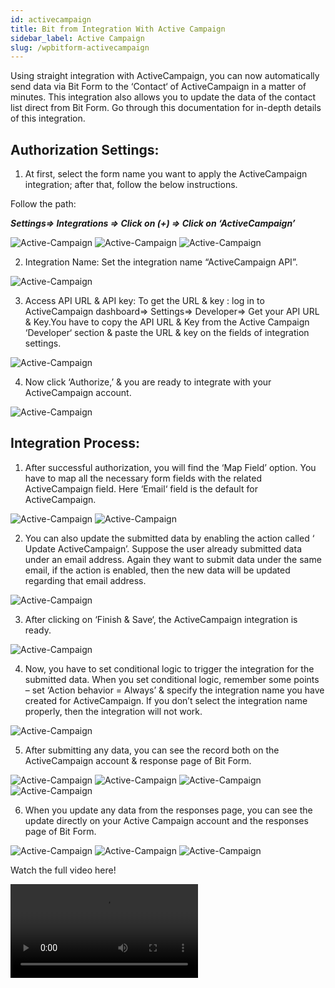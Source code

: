 ```yaml
---
id: activecampaign
title: Bit from Integration With Active Campaign 
sidebar_label: Active Campaign
slug: /wpbitform-activecampaign
---
```


Using straight integration with ActiveCampaign, you can now automatically send data via Bit Form to the ‘Contact‘ of ActiveCampaign in a matter of minutes. This integration also allows you to update the data of the contact list direct from Bit Form. Go through this documentation for in-depth details of this integration.

## Authorization Settings:
1. At first, select the form name you want to apply the ActiveCampaign integration; after that, follow the below instructions.

Follow the path:

***Settings=> Integrations => Click on (+) => Click on ‘ActiveCampaign’***

 <Image src="Active-Campaign/Create form" alt="Active-Campaign" w="1020" h="350" />

 <Image src="Active-Campaign/Settings to integration" alt="Active-Campaign" w="1020" h="350" />

 <Image src="Active-Campaign/Select integration" alt="Active-Campaign" w="1020" h="350" />

2. Integration Name: Set the integration name “ActiveCampaign API”.

 <Image src="Active-Campaign/Integration Name" alt="Active-Campaign" w="1020" h="350" />

3. Access API URL & API key: To get the URL & key :  log in to ActiveCampaign dashboard=> Settings=> Developer=> Get your API URL & Key.You have to copy the API URL & Key from the Active Campaign ‘Developer‘ section & paste the URL & key on the fields of integration settings.

 <Image src="Active-Campaign/API Key" alt="Active-Campaign" w="1020" h="350" />

4. Now click ‘Authorize,’ & you are ready to integrate with your ActiveCampaign account.

 <Image src="Active-Campaign/Authorize" alt="Active-Campaign" w="1020" h="350" />

## Integration Process:
1. After successful authorization, you will find the ‘Map Field’ option. You have to map all the necessary form fields with the related ActiveCampaign field. Here ‘Email‘ field is the default for ActiveCampaign.

 <Image src="Active-Campaign/default field" alt="Active-Campaign" w="1020" h="350" />

 <Image src="Active-Campaign/Map" alt="Active-Campaign" w="1020" h="350" /> 

2. You can also update the submitted data by enabling the action called ‘ Update ActiveCampaign’. Suppose the user already submitted data under an email address. Again they want to submit data under the same email, if the action is enabled, then the new data will be updated regarding that email address.

 <Image src="Active-Campaign/Action" alt="Active-Campaign" w="1020" h="350" /> 

3. After clicking on ‘Finish & Save‘, the ActiveCampaign integration is ready.

 <Image src="Active-Campaign/Created integration" alt="Active-Campaign" w="1020" h="350" />

4. Now, you have to set conditional logic to trigger the integration for the submitted data. When you set conditional logic, remember some points – set ‘Action behavior = Always’ & specify the integration name you have created for ActiveCampaign. If you don’t select the integration name properly, then the integration will not work.

 <Image src="Active-Campaign/CL" alt="Active-Campaign" w="1020" h="350" />

5. After submitting any data, you can see the record both on the ActiveCampaign account & response page of Bit Form.

 <Image src="Active-Campaign/Input" alt="Active-Campaign" w="1020" h="350" />

 <Image src="Active-Campaign/Data inresponses" alt="Active-Campaign" w="1020" h="350" />

 <Image src="Active-Campaign/API success" alt="Active-Campaign" w="1020" h="350" />
 
 <Image src="Active-Campaign/Data in Ac" alt="Active-Campaign" w="1020" h="350" />

 6. When you update any data from the responses page, you can see the update directly on your Active Campaign account and the responses page of Bit Form.

 <Image src="Active-Campaign/Update" alt="Active-Campaign" w="1020" h="350" />

 <Image src="Active-Campaign/Update in responses" alt="Active-Campaign" w="1020" h="350" />

 <Image src="Active-Campaign/Update in AC" alt="Active-Campaign" w="1020" h="350" />

 Watch the full video here!

 <Video youtube src="https://youtu.be/CfKrN2yHDxw" />








